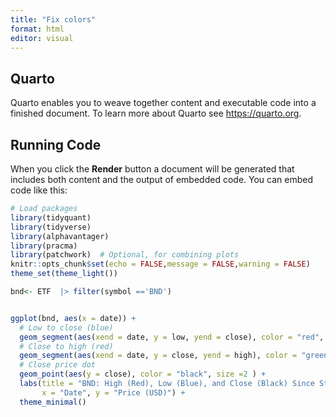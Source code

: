 ---
title: "Fix colors"
format: html
editor: visual
---

## Quarto

Quarto enables you to weave together content and executable code into a finished document. To learn more about Quarto see <https://quarto.org>.

## Running Code

When you click the **Render** button a document will be generated that includes both content and the output of embedded code. You can embed code like this:

```{r}
# Load packages
library(tidyquant)
library(tidyverse)
library(alphavantager)
library(pracma)
library(patchwork)  # Optional, for combining plots
knitr::opts_chunk$set(echo = FALSE,message = FALSE,warning = FALSE)
theme_set(theme_light())
```

```{r}
bnd<- ETF  |> filter(symbol =='BND')


ggplot(bnd, aes(x = date)) +
  # Low to close (blue)
  geom_segment(aes(xend = date, y = low, yend = close), color = "red", alpha = 0.5,size=4) +
  # Close to high (red)
  geom_segment(aes(xend = date, y = close, yend = high), color = "green", alpha = 0.5,size=4) +
  # Close price dot
  geom_point(aes(y = close), color = "black", size =2 ) +
  labs(title = "BND: High (Red), Low (Blue), and Close (Black) Since Start of Year",
       x = "Date", y = "Price (USD)") +
  theme_minimal()

```